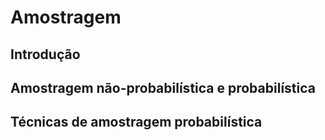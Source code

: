 # Amostragem {#chap:sampling}

## Introdução

## Amostragem não-probabilística e probabilística

## Técnicas de amostragem probabilística